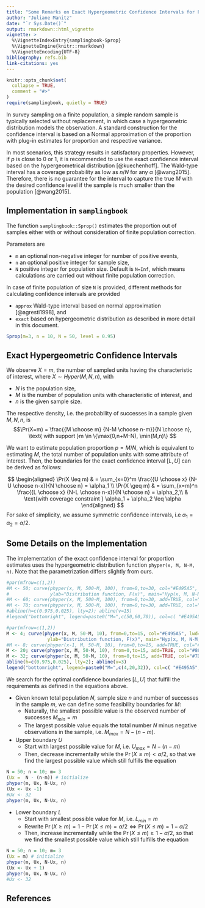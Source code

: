 ```yaml
---
title: "Some Remarks on Exact Hypergeometric Confidence Intervals for Proportion Estimates"
author: "Juliane Manitz"
date: "`r Sys.Date()`"
output: rmarkdown::html_vignette
vignette: >
  %\VignetteIndexEntry{samplingbook-Sprop}
  %\VignetteEngine{knitr::rmarkdown}
  %\VignetteEncoding{UTF-8}
bibliography: refs.bib
link-citations: yes
---
```


```r
knitr::opts_chunk$set(
  collapse = TRUE,
  comment = "#>"
)
require(samplingbook, quietly = TRUE)
```

In survey sampling on a finite population, a simple random sample is typically selected without replacement, in which case a hypergeometric distribution models the observation. A standard construction for the confidence interval is based on a Normal approximation of the proportion with plug-in estimates for proportion and respective variance. 

In most scenarios, this strategy results in satisfactory properties. However, if $p$ is close to 0 or 1, it is recommended to use the exact confidence interval based on the hypergeometrical distribution [@kuechenhoff]. The Wald-type interval has a coverage probability as low as $n/N$ for any $\alpha$ [@wang2015]. Therefore, there is no guarantee for the interval to capture the true $M$ with the desired confidence level if the sample is much smaller than the population [@wang2015].

## Implementation in `samplingbook`

The function `samplingbook::Sprop()` estimates the proportion out of samples either with or without consideration of finite population correction. 

Parameters are

* `m` an optional non-negative integer for number of positive events, 
* `n` an optional positive integer for sample size,
* `N` positive integer for population size. Default is `N=Inf`, which means calculations are carried out without finite population correction.

In case of finite population of size `N` is provided, different methods for calculating confidence intervals are provided

*	`approx` Wald-type interval based on normal approximation [@agresti1998], and
*	`exact` based on hypergeometric distribution as described in more detail in this document.

``` r
Sprop(m=3, n = 10, N = 50, level = 0.95)
```

## Exact Hypergeometric Confidence Intervals

We observe $X=m$, the number of sampled units having the characteristic of interest, where $X \sim Hyper(M, N, n)$, with 

* $N$ is the population size, 
*	$M$ is the number of population units with characteristic of interest, and 
*	$n$ is the given sample size.

The respective density, i.e. the probability of successes in a sample given $M, N, n$, is 
$$\Pr(X=m) = \frac{{M \choose m} {N-M \choose n-m}}{N \choose n}, \text{ with  support }m \in \{\max(0,n+M-N), \min(M,n)\} $$

We want to estimate population proportion $p = M/N$, which is equivalent to estimating $M$, the total number of population units with some attribute of interest. 
Then, the boundaries for the exact confidence interval $[L,U]$ can be derived as follows: 

$$
\begin{aligned}
\Pr(X \leq m) & = \sum_{x=0}^m  \frac{{U \choose x} {N-U \choose n-x}}{N \choose n} = \alpha_1 \\
\Pr(X \geq m) & = \sum_{x=m}^n  \frac{{L \choose x} {N-L \choose n-x}}{N \choose n} = \alpha_2,\\
& \text{with coverage constraint } \alpha_1 + \alpha_2 \leq \alpha
\end{aligned}
$$
For sake of simplicity, we assume symmetric confidence intervals, i.e $\alpha_1 = \alpha_2 = \alpha/2$.

## Some Details on the Implementation

The implementation of the exact confidence interval for proportion estimates uses the hypergeometric distribution function `phyper(x, M, N-M, n)`. Note that the parametrization differs slightly from ours. 

<!--#phyper is based on calculating dhyper and phyper(...)/dhyper(...) (as a summation), based on ideas of Ian Smith and Morten Welinder.-->

``` r
#par(mfrow=c(1,2))
#M <- 50; curve(phyper(x, M, 500-M, 100), from=0,to=30, col="#E495A5", lwd=2, las=1,
#               ylab="Distribution function, F(x)", main="Hyp(x, M, N-M, n) given N=500, n=100")
#M <- 60; curve(phyper(x, M, 500-M, 100), from=0,to=30, add=TRUE, col="#86B875", lwd=2)
#M <- 70; curve(phyper(x, M, 500-M, 100), from=0,to=30, add=TRUE, col="#7DB0DD", lwd=2)
#abline(h=c(0.975,0.025), lty=2); abline(v=15)
#legend("bottomright", legend=paste0("M=",c(50,60,70)), col=c( "#E495A5","#86B875","#7DB0DD"), lty=1,lwd=2)

#par(mfrow=c(1,2))
M <- 4; curve(phyper(x, M, 50-M, 10), from=0,to=15, col="#E495A5", lwd=2, las=1, ylim=c(0,1),
               ylab="Distribution function, F(x)", main="Hyp(x, M, N-M, n) given N=50, n=10")
#M <- 8; curve(phyper(x-1, M, 50-M, 10), from=0,to=15, add=TRUE, col="#86B875", lwd=2)
M <- 20; curve(phyper(x, M, 50-M, 10), from=0,to=15, add=TRUE, col="#86B875", lwd=2)
M <- 32; curve(phyper(x, M, 50-M, 10), from=0,to=15, add=TRUE, col="#7DB0DD", lwd=2)
abline(h=c(0.975,0.025), lty=2); abline(v=3)
legend("bottomright", legend=paste0("M=",c(4,20,32)), col=c( "#E495A5","#86B875","#7DB0DD"), lty=1,lwd=2)
```

We search for the optimal confidence boundaries $[L,U]$ that fulfill the requirements as defined in the equations above.  

* Given known total population $N$, sample size $n$ and number of successes in the sample $m$, we can define some feasibility boundaries for $M$:
    + Naturally, the smallest possible value is the observed number of successes $M_{min} = m$
    + The largest possible value equals the total number $N$ minus negative observations in the sample, i.e. $M_{max} = N - (n-m)$.

* Upper boundary $U$
    + Start with largest possible value for $M$, i.e. $U_{max} = N - (n-m)$
    + Then, decrease incrementally while the $\Pr(X \leq m) < \alpha/2$, so that we find the largest possible value which still fulfills the equation


``` r
N = 50; n = 10; m= 3  
(Ux =  N - (n-m)) # initialize 
phyper(m, Ux, N-Ux, n)
(Ux <- Ux -1)
#Ux <- 32
phyper(m, Ux, N-Ux, n)
```

* Lower boundary $L$ 
    + Start with smallest possible value for $M$, i.e. $L_{min} = m$
    + Rewrite $\Pr(X \geq m) = 1 - \Pr(X \leq m) = \alpha/2 \Leftrightarrow \Pr(X \leq m) = 1 - \alpha/2$
    + Then, increase incrementally while the $\Pr(X \leq m) \geq 1-\alpha/2$, so that we find the smallest possible value which still fulfills the equation


``` r
N = 50; n = 10; m= 3  
(Ux = m) # initialize 
phyper(m, Ux, N-Ux, n)
(Ux <- Ux + 1)
phyper(m, Ux, N-Ux, n)
#Ux <- 32
```

## References
